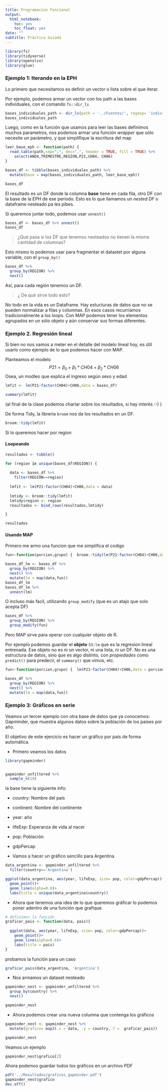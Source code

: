 ```yaml
---
title: Programacion Funcional
output:
  html_notebook:
    toc: yes
    toc_float: yes
date: ""
subtitle: Práctica Guiada
---
```


```r
library(fs)
library(tidyverse)
library(openxlsx)
library(glue)

```

### Ejemplo 1: Iterando en la EPH

Lo primero que necesitamos es definir un vector o lista sobre el que iterar. 

Por ejemplo, podemos armar un vector con los path a las bases individuales, con el comando `fs::dir_ls`

```r

bases_individuales_path <- dir_ls(path = '../Fuentes/', regexp= 'individual')
bases_individuales_path
```

Luego, como en la función que usamos para leer las bases definimos muchos parametros, nos podemos armar una función _wrapper_ que sólo necesite un parámetro, y que simplifique la escritura del map

```r

leer_base_eph <- function(path) {
  read.table(path,sep=";", dec=",", header = TRUE, fill = TRUE) %>% 
    select(ANO4,TRIMESTRE,REGION,P21,CH04, CH06)
}

bases_df <- tibble(bases_individuales_path) %>%
  mutate(base = map(bases_individuales_path, leer_base_eph))

```

```r
bases_df
```

El resultado es un DF donde la columna __base__ tiene en cada fila, otro DF con la base de la EPH de ese período. Esto es lo que llamamos un _nested DF_ o dataframe nesteado pa les pibes.

Si queremos juntar todo, podemos usar `unnest()`

```r
bases_df <- bases_df %>% unnest()
bases_df
```

> ¿Qué pasa si los DF que tenemos nesteados no tienen la misma cantidad de columnas?


Esto mismo lo podemos usar para fragmentar el datastet por alguna variable, con el `group_by()`


```r
bases_df %>% 
  group_by(REGION) %>% 
  nest()

```

Así, para cada región tenemos un DF.

> ¿ De qué sirve todo esto?

No todo en la vida es un Dataframe. Hay estucturas de datos que no se pueden normalizar a filas y columnas. En esos casos recurríamos tradicionalmente a los loops. Con MAP podemos tener los elementos agrupados en un sólo objeto y aún conservar sus formas diferentes.

### Ejemplo 2. Regresión lineal

Si bien no nos vamos a meter en el detalle del modelo lineal hoy, es útil usarlo como ejemplo de lo que podemos hacer con MAP.

Planteamos el modelo 
$$
P21 = \beta_0 + \beta_1*CH04 + \beta_2*CH06
$$
Osea, un modleo que explica el ingreso según sexo y edad


```r

lmfit <- lm(P21~factor(CH04)+CH06,data = bases_df)

summary(lmfit)
```
(al final de la clase podemos charlar sobre los resultados, si hay interés :-) )

De forma Tidy, la librería `broom` nos da los resultados en un DF.

```r
broom::tidy(lmfit)
```
 
 Si lo queremos hacer por region
 
 
#### Loopeando

```r

resultados <- tibble()

for (region in unique(bases_df$REGION)) {
  
  data <- bases_df %>% 
    filter(REGION==region)
  
  lmfit <- lm(P21~factor(CH04)+CH06,data = data)
  
  lmtidy <- broom::tidy(lmfit)
  lmtidy$region <- region
  resultados <- bind_rows(resultados,lmtidy)

}

resultados
```

#### Usando MAP

Primero me armo una funcion que me simplifica el codigo
```r
fun<-function(porcion,grupo) {  broom::tidy(lm(P21~factor(CH04)+CH06,data = porcion))}
```

```r
bases_df_lm <- bases_df %>% 
  group_by(REGION) %>%
  nest() %>% 
  mutate(lm = map(data,fun))
bases_df_lm
bases_df_lm %>% 
  unnest(lm)
```

O incluso más facil, utilizando `group_modify` (que es un atajo que solo acepta DF)



```r
bases_df %>% 
  group_by(REGION) %>% 
  group_modify(fun)
```


Pero MAP sirve para operar con cualquier objeto de R.

Por ejemplo podemos guardar el __objeto__ `S3:lm` que es la regresion lineal entrenada. Ese objeto no es ni un vector, ni una lista, ni un DF. No es una estructura de datos, sino que es algo distinto, con _propiedades_ como `predict()` para predecir, el `summary()` que vimos, etc.

```r
fun<-function(porcion,grupo) {  lm(P21~factor(CH04)+CH06,data = porcion)}

bases_df %>% 
  group_by(REGION) %>%
  nest() %>%  
  mutate(lm = map(data,fun))
```

### Ejemplo 3: Gráficos en serie

Veamos un tercer ejemplo con otra base de datos que ya conocemos: Gapminder, que muestra algunos datos sobre la población de los países por año.

El objetivo de este ejercicio es hacer un gráfico por país de forma automática. 

- Primero veamos los datos


```r

library(gapminder)


gapminder_unfiltered %>% 
  sample_n(10)

```

la base tiene la siguiente info:

- country: Nombre del país
- continent: Nombre del continente
- year: año
- lifeExp: Esperanza de vida al nacer
- pop: Población
- gdpPercap


- Vamos a hacer un gráfico sencillo para Argentina

```r

data_argentina <- gapminder_unfiltered %>% 
  filter(country=='Argentina')

ggplot(data_argentina, aes(year, lifeExp, size= pop, color=gdpPercap))+
  geom_point()+
  geom_line(alpha=0.6)+
  labs(title = unique(data_argentina$country))
```


- Ahora que tenemos una idea de lo que queremos gráficar lo podemos poner adentro de una función que grafique.

```r


# definimos la función
graficar_pais <- function(data, pais){
  
  ggplot(data, aes(year, lifeExp, size= pop, color=gdpPercap))+
    geom_point()+
    geom_line(alpha=0.6)+
    labs(title = pais)
}

```


probamos la función para un caso

```r
graficar_pais(data_argentina, 'Argentina')

```


- Nos armamos un dataset nesteado

```r

gapminder_nest <- gapminder_unfiltered %>% 
  group_by(country) %>% 
  nest()

gapminder_nest

```

- Ahora podemos crear una nueva columna que contenga los gráficos

```r
gapminder_nest <- gapminder_nest %>% 
  mutate(grafico= map2(.x = data, .y = country,.f =  graficar_pais))

gapminder_nest
```

Veamos un ejemplo


```r
gapminder_nest$grafico[2]
```


Ahora podemos guardar todos los gráficos en un archivo PDF

```r
pdf('../Resultados/graficos_gapminder.pdf')
gapminder_nest$grafico
dev.off()
```


